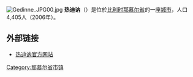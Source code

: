 {{Unreferenced|time=2018-08-17T14:08:23+00:00}}
[[File:Gedinne_JPG00.jpg|thumb]]
'''热迪讷'''（{{lang-fr|Gedinne}}）是位於[[比利时|比利时]][[那慕尔省|那慕尔省]]的一座[[城市|城市]]，人口4,405人（2006年）。

== 外部链接 ==
*[https://web.archive.org/web/20060424064127/http://www.gedinne.be/ 热迪讷官方网站]

{{那慕尔省市区}}

{{Belgium-geo-stub}}

{{DEFAULTSORT:Gedinne}}

[[Category:那慕尔省市镇|Category:那慕尔省市镇]]